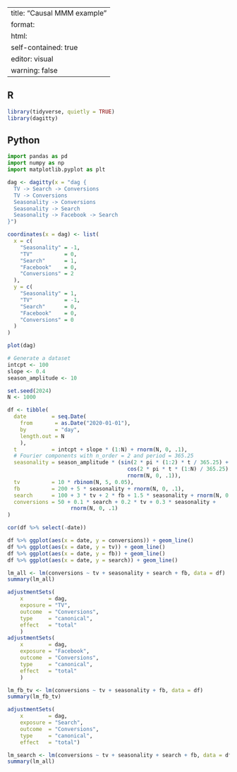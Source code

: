 
---
title: "Causal MMM example"
format:  
  html:
    self-contained: true
editor: visual
warning: false
---

::: panel-tabset
## R
```r
library(tidyverse, quietly = TRUE)
library(dagitty)
```
## Python
```python
import pandas as pd
import numpy as np
import matplotlib.pyplot as plt
```
:::

```r
dag <- dagitty(x = "dag {
  TV -> Search -> Conversions
  TV -> Conversions
  Seasonality -> Conversions
  Seasonality -> Search
  Seasonality -> Facebook -> Search
}")

coordinates(x = dag) <- list(
  x = c(
    "Seasonality" = -1,
    "TV"          = 0,
    "Search"      = 1,
    "Facebook"    = 0,
    "Conversions" = 2
  ),
  y = c(
    "Seasonality" = 1,
    "TV"          = -1,
    "Search"      = 0,
    "Facebook"    = 0,
    "Conversions" = 0
  )
)

plot(dag)
```

```r
# Generate a dataset
intcpt <- 100
slope <- 0.4
season_amplitude <- 10

set.seed(2024)
N <- 1000

df <- tibble(
  date        = seq.Date(
    from       = as.Date("2020-01-01"),
    by         = "day",
    length.out = N
    ),
  t           = intcpt + slope * (1:N) + rnorm(N, 0, .1),
  # Fourier components with n_order = 2 and period = 365.25
  seasonality = season_amplitude * (sin(2 * pi * (1:2) * t / 365.25) +
                                      cos(2 * pi * t * (1:N) / 365.25) +
                                      rnorm(N, 0, .1)),
  tv          = 10 * rbinom(N, 5, 0.05),
  fb          = 200 + 5 * seasonality + rnorm(N, 0, .1),
  search      = 100 + 3 * tv + 2 * fb + 1.5 * seasonality + rnorm(N, 0, .1),
  conversions = 50 + 0.1 * search + 0.2 * tv + 0.3 * seasonality +
                    rnorm(N, 0, .1)
)
```

```r
cor(df %>% select(-date))
```
    
```r
df %>% ggplot(aes(x = date, y = conversions)) + geom_line()
df %>% ggplot(aes(x = date, y = tv)) + geom_line()
df %>% ggplot(aes(x = date, y = fb)) + geom_line()
df %>% ggplot(aes(x = date, y = search)) + geom_line()
```

```r
lm_all <- lm(conversions ~ tv + seasonality + search + fb, data = df)
summary(lm_all)
```

```r
adjustmentSets(
    x        = dag,
    exposure = "TV",
    outcome  = "Conversions",
    type     = "canonical",
    effect   = "total"
    )
adjustmentSets(
    x        = dag,
    exposure = "Facebook",
    outcome  = "Conversions",
    type     = "canonical",
    effect   = "total"
    )
```

```r
lm_fb_tv <- lm(conversions ~ tv + seasonality + fb, data = df)
summary(lm_fb_tv)
```

```r
adjustmentSets(
    x        = dag,
    exposure = "Search",
    outcome  = "Conversions",
    type     = "canonical",
    effect   = "total")
```

```r
lm_search <- lm(conversions ~ tv + seasonality + search + fb, data = df)
summary(lm_all)
```